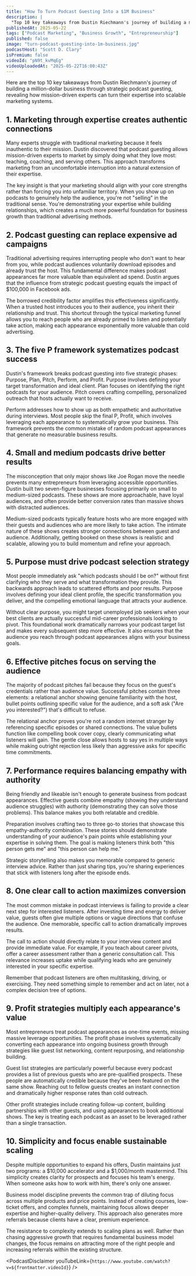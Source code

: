 ```yaml
---
title: "How To Turn Podcast Guesting Into a $1M Business"
description: |
  "Top 10 key takeaways from Dustin Riechmann's journey of building a million-dollar business through strategic podcast guesting, revealing how mission-driven experts can turn their expertise into scalable marketing systems."
publishedAt: 2025-05-22
tags: ["Podcast Marketing", "Business Growth", "Entrepreneurship"]
published: false
image: "turn-podcast-guesting-into-1m-business.jpg"
podcastHost: "Scott D. Clary"
isPremium: false
videoId: "pN9t_kvMqEg"
videoUploadedAt: "2025-05-22T16:00:43Z"
---
```



<PodcastSummaryPageLayout frontmatter={frontmatter}>
Here are the top 10 key takeaways from Dustin Riechmann's journey of building a million-dollar business through strategic podcast guesting, revealing how mission-driven experts can turn their expertise into scalable marketing systems.

## 1. Marketing through expertise creates authentic connections

Many experts struggle with traditional marketing because it feels inauthentic to their mission. Dustin discovered that podcast guesting allows mission-driven experts to market by simply doing what they love most: teaching, coaching, and serving others. This approach transforms marketing from an uncomfortable interruption into a natural extension of their expertise.

The key insight is that your marketing should align with your core strengths rather than forcing you into unfamiliar territory. When you show up on podcasts to genuinely help the audience, you're not "selling" in the traditional sense. You're demonstrating your expertise while building relationships, which creates a much more powerful foundation for business growth than traditional advertising methods.

## 2. Podcast guesting can replace expensive ad campaigns

Traditional advertising requires interrupting people who don't want to hear from you, while podcast audiences voluntarily download episodes and already trust the host. This fundamental difference makes podcast appearances far more valuable than equivalent ad spend. Dustin argues that the influence from strategic podcast guesting equals the impact of $100,000 in Facebook ads.

The borrowed credibility factor amplifies this effectiveness significantly. When a trusted host introduces you to their audience, you inherit their relationship and trust. This shortcut through the typical marketing funnel allows you to reach people who are already primed to listen and potentially take action, making each appearance exponentially more valuable than cold advertising.

## 3. The five P framework systematizes podcast success

Dustin's framework breaks podcast guesting into five strategic phases: Purpose, Plan, Pitch, Perform, and Profit. Purpose involves defining your target transformation and ideal client. Plan focuses on identifying the right podcasts for your audience. Pitch covers crafting compelling, personalized outreach that hosts actually want to receive.

Perform addresses how to show up as both empathetic and authoritative during interviews. Most people skip the final P, Profit, which involves leveraging each appearance to systematically grow your business. This framework prevents the common mistake of random podcast appearances that generate no measurable business results.

## 4. Small and medium podcasts drive better results

The misconception that only major shows like Joe Rogan move the needle prevents many entrepreneurs from leveraging accessible opportunities. Dustin built two seven-figure businesses focusing primarily on small to medium-sized podcasts. These shows are more approachable, have loyal audiences, and often provide better conversion rates than massive shows with distracted audiences.

Medium-sized podcasts typically feature hosts who are more engaged with their guests and audiences who are more likely to take action. The intimate nature of these shows creates stronger connections between guest and audience. Additionally, getting booked on these shows is realistic and scalable, allowing you to build momentum and refine your approach.

## 5. Purpose must drive podcast selection strategy

Most people immediately ask "which podcasts should I be on?" without first clarifying who they serve and what transformation they provide. This backwards approach leads to scattered efforts and poor results. Purpose involves defining your ideal client profile, the specific transformation you deliver, and the compelling emotional language that attracts your audience.

Without clear purpose, you might target unemployed job seekers when your best clients are actually successful mid-career professionals looking to pivot. This foundational work dramatically narrows your podcast target list and makes every subsequent step more effective. It also ensures that the audience you reach through podcast appearances aligns with your business goals.

## 6. Effective pitches focus on serving the audience

The majority of podcast pitches fail because they focus on the guest's credentials rather than audience value. Successful pitches contain three elements: a relational anchor showing genuine familiarity with the host, bullet points outlining specific value for the audience, and a soft ask ("Are you interested?") that's difficult to refuse.

The relational anchor proves you're not a random internet stranger by referencing specific episodes or shared connections. The value bullets function like compelling book cover copy, clearly communicating what listeners will gain. The gentle close allows hosts to say yes in multiple ways while making outright rejection less likely than aggressive asks for specific time commitments.

## 7. Performance requires balancing empathy with authority

Being friendly and likeable isn't enough to generate business from podcast appearances. Effective guests combine empathy (showing they understand audience struggles) with authority (demonstrating they can solve those problems). This balance makes you both relatable and credible.

Preparation involves crafting two to three go-to stories that showcase this empathy-authority combination. These stories should demonstrate understanding of your audience's pain points while establishing your expertise in solving them. The goal is making listeners think both "this person gets me" and "this person can help me."

Strategic storytelling also makes you memorable compared to generic interview advice. Rather than just sharing tips, you're sharing experiences that stick with listeners long after the episode ends.

## 8. One clear call to action maximizes conversion

The most common mistake in podcast interviews is failing to provide a clear next step for interested listeners. After investing time and energy to deliver value, guests often give multiple options or vague directions that confuse the audience. One memorable, specific call to action dramatically improves results.

The call to action should directly relate to your interview content and provide immediate value. For example, if you teach about career pivots, offer a career assessment rather than a generic consultation call. This relevance increases uptake while qualifying leads who are genuinely interested in your specific expertise.

Remember that podcast listeners are often multitasking, driving, or exercising. They need something simple to remember and act on later, not a complex decision tree of options.

## 9. Profit strategies multiply each appearance's value

Most entrepreneurs treat podcast appearances as one-time events, missing massive leverage opportunities. The profit phase involves systematically converting each appearance into ongoing business growth through strategies like guest list networking, content repurposing, and relationship building.

Guest list strategies are particularly powerful because every podcast provides a list of previous guests who are pre-qualified prospects. These people are automatically credible because they've been featured on the same show. Reaching out to fellow guests creates an instant connection and dramatically higher response rates than cold outreach.

Other profit strategies include creating follow-up content, building partnerships with other guests, and using appearances to book additional shows. The key is treating each podcast as an asset to be leveraged rather than a single transaction.

## 10. Simplicity and focus enable sustainable scaling

Despite multiple opportunities to expand his offers, Dustin maintains just two programs: a $10,000 accelerator and a $1,000/month mastermind. This simplicity creates clarity for prospects and focuses his team's energy. When someone asks how to work with him, there's only one answer.

Business model discipline prevents the common trap of diluting focus across multiple products and price points. Instead of creating courses, low-ticket offers, and complex funnels, maintaining focus allows deeper expertise and higher-quality delivery. This approach also generates more referrals because clients have a clear, premium experience.

The resistance to complexity extends to scaling plans as well. Rather than chasing aggressive growth that requires fundamental business model changes, the focus remains on attracting more of the right people and increasing referrals within the existing structure.

<PodcastDisclaimer
  youTubeLink={`https://www.youtube.com/watch?v=${frontmatter.videoId}`}
/>

</PodcastSummaryPageLayout>

